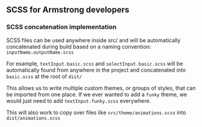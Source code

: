 
<Meta title="Armstrong Development/SCSS" />

## SCSS for Armstrong developers

### SCSS concatenation implementation

SCSS files can be used anywhere inside src/ and will be automatically concatenated during build based on a naming convention: `inputName.outputName.scss`

For example, `textInput.basic.scss` and `selectInput.basic.scss` will be automatically found from anywhere in the project and concatenated into `basic.scss` at the root of `dist/`

This allows us to write multiple custom themes, or groups of styles, that can be imported from one place. If we ever wanted to add a `funky` theme, we would just need to add `textInput.funky.scss` everywhere.

This will also work to copy over files like `src/theme/animations.scss` into `dist/animations.scss`
